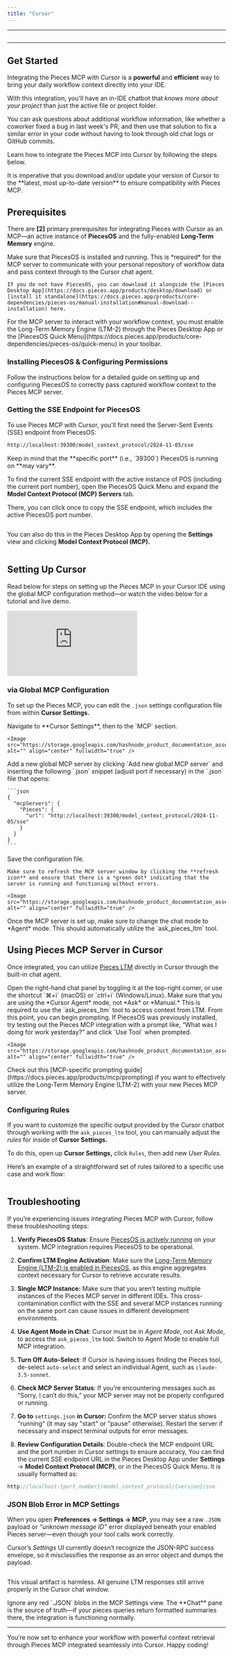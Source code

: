 ```yaml
---
title: "Cursor"
---
```


***

<Image src="https://storage.googleapis.com/hashnode_product_documentation_assets/mcp_documentation/mcp_cursor/mcp-2.png" alt="" align="center" fullwidth="true" />

***

## Get Started

Integrating the Pieces MCP with Cursor is a **powerful** and **efficient** way to bring your daily workflow context directly into your IDE.

With this integration, you'll have an in-IDE chatbot that *knows more about your project* than just the active file or project folder.

You can ask questions about additional workflow information, like whether a coworker fixed a bug in last week's PR, and then use that solution to fix a similar error in your code without having to look through old chat logs or GitHub commits.

Learn how to integrate the Pieces MCP into Cursor by following the steps below.

<Callout type="info">
  It is imperative that you download and/or update your version of Cursor to the **latest, most up-to-date version** to ensure compatibility with Pieces MCP.
</Callout>

## Prerequisites

There are **\[2]** primary prerequisites for integrating Pieces with Cursor as an MCP—an active instance of **PiecesOS** and the fully-enabled **Long-Term Memory** engine.

<Steps>
  <Step title="Install & Run PiecesOS">
    Make sure that PiecesOS is installed and running. This is *required* for the MCP server to communicate with your personal repository of workflow data and pass context through to the Cursor chat agent.

    If you do not have PiecesOS, you can download it alongside the [Pieces Desktop App](https://docs.pieces.app/products/desktop/download) or [install it standalone](https://docs.pieces.app/products/core-dependencies/pieces-os/manual-installation#manual-download--installation) here.
  </Step>

  <Step title="Enable Long-Term Memory">
    For the MCP server to interact with your workflow context, you must enable the Long-Term Memory Engine (LTM-2) through the Pieces Desktop App or the [PiecesOS Quick Menu](https://docs.pieces.app/products/core-dependencies/pieces-os/quick-menu) in your toolbar.
  </Step>
</Steps>

### Installing PiecesOS & Configuring Permissions

Follow the instructions below for a detailed guide on setting up and configuring PiecesOS to correctly pass captured workflow context to the Pieces MCP server.

<pos-download-guide />

### Getting the SSE Endpoint for PiecesOS

To use Pieces MCP with Cursor, you'll first need the Server-Sent Events (SSE) endpoint from PiecesOS:

```markdown
http://localhost:39300/model_context_protocol/2024-11-05/sse
```

<Callout type="alert">
  Keep in mind that the **specific port** (i.e., `39300`) PiecesOS is running on **may vary**.
</Callout>

To find the current SSE endpoint with the active instance of POS (including the current port number), open the PiecesOS Quick Menu and expand the **Model Context Protocol (MCP) Servers** tab.

There, you can click once to copy the SSE endpoint, which includes the active PiecesOS port number.

<Image src="https://storage.googleapis.com/hashnode_product_documentation_assets/mcp_documentation/mcp_pos_new.png" alt="" align="center" fullwidth="true" />

You can also do this in the Pieces Desktop App by opening the **Settings** view and clicking **Model Context Protocol (MCP).**

<Image src="https://storage.googleapis.com/hashnode_product_documentation_assets/mcp_documentation/mcp_pfd_new.png" alt="" align="center" fullwidth="true" />

## Setting Up Cursor

Read below for steps on setting up the Pieces MCP in your Cursor IDE using the global MCP configuration method—or watch the video below for a tutorial and live demo.

<Embed src="https://www.youtube.com/watch?v=joqJbr9MV8k" />

### via Global MCP Configuration

To set up the Pieces MCP, you can edit the `.json` settings configuration file from within **Cursor Settings.**

<Steps>
  <Step title="Go to Settings">
    Navigate to **Cursor Settings**, then to the `MCP` section.

    <Image src="https://storage.googleapis.com/hashnode_product_documentation_assets/mcp_documentation/mcp_cursor/cursor_no_mcp.png" alt="" align="center" fullwidth="true" />
  </Step>

  <Step title="Add a New MCP">
    Add a new global MCP server by clicking `Add new global MCP server` and inserting the following `.json` snippet (adjust port if necessary) in the `.json` file that opens:

    ```json
    {
      "mcpServers": {
        "Pieces": {
          "url": "http://localhost:39300/model_context_protocol/2024-11-05/sse"
        }
      }
    }
    ```
  </Step>

  <Step title="Save the File">
    Save the configuration file.

    Make sure to refresh the MCP server window by clicking the **refresh icon** and ensure that there is a *green dot* indicating that the server is running and functioning without errors.

    <Image src="https://storage.googleapis.com/hashnode_product_documentation_assets/mcp_documentation/mcp_cursor/cursor_green_dot_mcp.png" alt="" align="center" fullwidth="true" />
  </Step>

  <Step title="Use Pieces MCP">
    Once the MCP server is set up, make sure to change the chat mode to *Agent* mode. This should automatically utilize the `ask_pieces_ltm` tool.
  </Step>
</Steps>

## Using Pieces MCP Server in Cursor

Once integrated, you can utilize [Pieces LTM](https://docs.pieces.app/products/core-dependencies/pieces-os#ltm-2) directly in Cursor through the built-in chat agent.

<Steps>
  <Step title="Open the Chat Panel">
    Open the right-hand chat panel by toggling it at the top-right corner, or use the shortcut `⌘+i` (macOS) or `ctrl+i` (Windows/Linux).
  </Step>

  <Step title="Select ‘Cursor Agent’">
    Make sure that you are using the *Cursor Agent* mode, not *Ask* or *Manual.* This is required to use the `ask_pieces_ltm` tool to access context from LTM.
  </Step>

  <Step title="Begin Prompting">
    From this point, you can begin prompting. If PiecesOS was previously installed, try testing out the Pieces MCP integration with a prompt like, “What was I doing for work yesterday?” and click `Use Tool` when prompted.

    <Image src="https://storage.googleapis.com/hashnode_product_documentation_assets/mcp_documentation/mcp_cursor/example_pieces_mcp_cursor.gif" alt="" align="center" fullwidth="true" />
  </Step>
</Steps>

<Card title="Hey!" image="https://cdn.hashnode.com/res/hashnode/image/upload/v1744223623563/b3f5f845-6e45-47be-8473-3f1173e1c415.png">
  Check out this [MCP-specific prompting guide](https://docs.pieces.app/products/mcp/prompting) if you want to effectively utilize the Long-Term Memory Engine (LTM-2) with your new Pieces MCP server.
</Card>

### Configuring Rules

If you want to customize the specific output provided by the Cursor chatbot through working with the `ask_pieces_ltm` tool, you can manually adjust the *rules* for inside of **Cursor Settings.**

To do this, open up **Cursor Settings,** click `Rules`, then add new *User Rules.*

Here’s an example of a straightforward set of rules tailored to a specific use case and work flow:

<Image src="https://storage.googleapis.com/hashnode_product_documentation_assets/mcp_documentation/mcp_cursor/cursor_rules.png" alt="" align="center" fullwidth="true" />

## Troubleshooting

If you’re experiencing issues integrating Pieces MCP with Cursor, follow these troubleshooting steps:

1. **Verify PiecesOS Status**: Ensure [PiecesOS is actively running](https://docs.pieces.app/products/core-dependencies/pieces-os/troubleshooting) on your system. MCP integration requires PiecesOS to be operational.

2. **Confirm LTM Engine Activation**: Make sure the [Long-Term Memory Engine (LTM-2) is enabled in PiecesOS](https://docs.pieces.app/products/core-dependencies/pieces-os/quick-menu#ltm-2-engine), as this engine aggregates context necessary for Cursor to retrieve accurate results.

3. **Single MCP Instance:** Make sure that you aren’t testing multiple instances of the Pieces MCP server in different IDEs. This cross-contamination conflict with the SSE and several MCP instances running on the same port can cause issues in different development environments.

4. **Use Agent Mode in Chat**: Cursor must be in *Agent Mode*, not *Ask Mode*, to access the `ask_pieces_ltm` tool. Switch to Agent Mode to enable full MCP integration.

5. **Turn Off Auto-Select**: If Cursor is having issues finding the Pieces tool, de-select `auto-select` and select an individual Agent, such as `claude-3.5-sonnet`.

6. **Check MCP Server Status**: If you’re encountering messages such as “Sorry, I can’t do this,” your MCP server may not be properly configured or running.

7. **Go to** `settings.json` **in Cursor:** Confirm the MCP server status shows "running" (it may say "start" or "pause" otherwise). Restart the server if necessary and inspect terminal outputs for error messages.

8. **Review Configuration Details**: Double-check the MCP endpoint URL and the port number in Cursor settings to ensure accuracy, You can find the current SSE endpoint URL in the Pieces Desktop App under **Settings** → **Model Context Protocol (MCP)**, or in the PiecesOS Quick Menu. It is usually formatted as:

```scss
http://localhost:{port_number}/model_context_protocol/{version}/sse
```

### JSON Blob Error in MCP Settings

When you open **Preferences → Settings → MCP**, you may see a raw `.JSON` payload or *“unknown message ID”* error displayed beneath your enabled Pieces server—even though your tool calls work correctly.

Cursor’s *Settings* UI currently doesn’t recognize the JSON-RPC success envelope, so it misclassifies the response as an error object and dumps the payload.

<Image src="https://storage.googleapis.com/hashnode_product_documentation_assets/mcp_documentation/mcp_cursor/cursor_error.png" alt="" align="center" fullwidth="true" />

This visual artifact is harmless. All genuine LTM responses still arrive properly in the Cursor chat window.

<Callout type="alert">
  Ignore any red `.JSON` blobs in the MCP Settings view. The **Chat** pane is the source of truth—if your pieces queries return formatted summaries there, the integration is functioning normally.
</Callout>

***

You’re now set to enhance your workflow with powerful context retrieval through Pieces MCP integrated seamlessly into Cursor. Happy coding!
